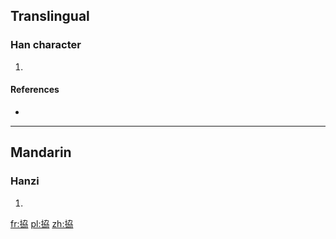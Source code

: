==Translingual==

===Han character===
{{Han char|rn=64|rad=手|as=06|sn=9|four=5402<sub>7</sub>|canj=手大尸尸 (QKSS)}}

# {{defn|Han|sort=手06}}

====References====
* {{Han ref|kx=0428.190|dkj=12009|dj=0777.130|hdz=31877.010|uh=62F9|ud=25337|bh=CEDB|bd=52955}}

----

==Mandarin==

===Hanzi===
{{cmn-hanzi|pin=[[xié]] ([[xie2]]), [[yè]] ([[ye4]]), [[zhuài]] ([[zhuai4]])|wg=hsieh<sup>2</sup>, yeh<sup>4</sup>, chuai<sup>4</sup>}}

# {{defn|lang=cmn|sort=手06}}

[[fr:拹]]
[[pl:拹]]
[[zh:拹]]